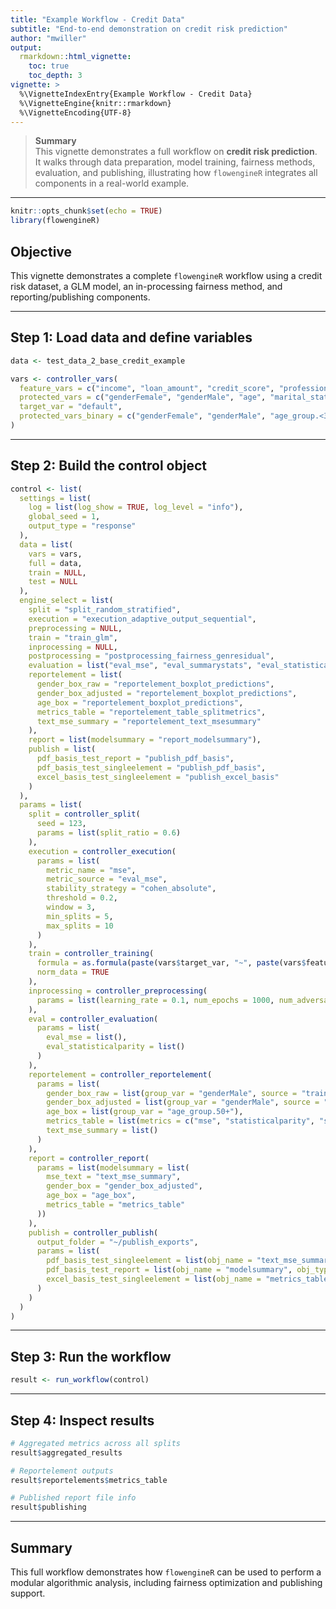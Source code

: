 ```yaml
---
title: "Example Workflow - Credit Data"
subtitle: "End-to-end demonstration on credit risk prediction"
author: "mwiller"
output:
  rmarkdown::html_vignette:
    toc: true
    toc_depth: 3
vignette: >
  %\VignetteIndexEntry{Example Workflow - Credit Data}
  %\VignetteEngine{knitr::rmarkdown}
  %\VignetteEncoding{UTF-8}
---
```


> **Summary**  
> This vignette demonstrates a full workflow on **credit risk prediction**.  
> It walks through data preparation, model training, fairness methods, evaluation, and publishing, illustrating how `flowengineR` integrates all components in a real-world example.

---

```r
knitr::opts_chunk$set(echo = TRUE)
library(flowengineR)
```

## Objective

This vignette demonstrates a complete `flowengineR` workflow using a credit risk dataset, a GLM model, an in-processing fairness method, and reporting/publishing components.

---

## Step 1: Load data and define variables

```r
data <- test_data_2_base_credit_example

vars <- controller_vars(
  feature_vars = c("income", "loan_amount", "credit_score", "professionEmployee", "professionSelfemployed", "professionUnemployed"),
  protected_vars = c("genderFemale", "genderMale", "age", "marital_statusDivorced", "marital_statusMarried", "marital_statusSingle"),
  target_var = "default",
  protected_vars_binary = c("genderFemale", "genderMale", "age_group.<30", "age_group.30-50", "age_group.50+", "marital_statusDivorced", "marital_statusMarried", "marital_statusSingle")
)
```

---

## Step 2: Build the control object

```r
control <- list(
  settings = list(
    log = list(log_show = TRUE, log_level = "info"),
    global_seed = 1,
    output_type = "response"
  ),
  data = list(
    vars = vars,
    full = data,
    train = NULL,
    test = NULL
  ),
  engine_select = list(
    split = "split_random_stratified",
    execution = "execution_adaptive_output_sequential",
    preprocessing = NULL,
    train = "train_glm",
    inprocessing = NULL,
    postprocessing = "postprocessing_fairness_genresidual",
    evaluation = list("eval_mse", "eval_summarystats", "eval_statisticalparity"),
    reportelement = list(
      gender_box_raw = "reportelement_boxplot_predictions",
      gender_box_adjusted = "reportelement_boxplot_predictions",
      age_box = "reportelement_boxplot_predictions",
      metrics_table = "reportelement_table_splitmetrics",
      text_mse_summary = "reportelement_text_msesummary"
    ),
    report = list(modelsummary = "report_modelsummary"),
    publish = list(
      pdf_basis_test_report = "publish_pdf_basis",
      pdf_basis_test_singleelement = "publish_pdf_basis",
      excel_basis_test_singleelement = "publish_excel_basis"
    )
  ),
  params = list(
    split = controller_split(
      seed = 123,
      params = list(split_ratio = 0.6)
    ),
    execution = controller_execution(
      params = list(
        metric_name = "mse",
        metric_source = "eval_mse",
        stability_strategy = "cohen_absolute",
        threshold = 0.2,
        window = 3,
        min_splits = 5,
        max_splits = 10
      )
    ),
    train = controller_training(
      formula = as.formula(paste(vars$target_var, "~", paste(vars$feature_vars, collapse = "+"), "+", paste(vars$protected_vars, collapse = "+"))),
      norm_data = TRUE
    ),
    inprocessing = controller_preprocessing(
      params = list(learning_rate = 0.1, num_epochs = 1000, num_adversary_steps = 10)
    ),
    eval = controller_evaluation(
      params = list(
        eval_mse = list(),
        eval_statisticalparity = list()
      )
    ),
    reportelement = controller_reportelement(
      params = list(
        gender_box_raw = list(group_var = "genderMale", source = "train"),
        gender_box_adjusted = list(group_var = "genderMale", source = "train"),
        age_box = list(group_var = "age_group.50+"),
        metrics_table = list(metrics = c("mse", "statisticalparity", "summarystats")),
        text_mse_summary = list()
      )
    ),
    report = controller_report(
      params = list(modelsummary = list(
        mse_text = "text_mse_summary",
        gender_box = "gender_box_adjusted",
        age_box = "age_box",
        metrics_table = "metrics_table"
      ))
    ),
    publish = controller_publish(
      output_folder = "~/publish_exports",
      params = list(
        pdf_basis_test_singleelement = list(obj_name = "text_mse_summary", obj_type = "reportelement"),
        pdf_basis_test_report = list(obj_name = "modelsummary", obj_type = "report"),
        excel_basis_test_singleelement = list(obj_name = "metrics_table", obj_type = "reportelement")
      )
    )
  )
)
```

---

## Step 3: Run the workflow

```r
result <- run_workflow(control)
```

---

## Step 4: Inspect results

```r
# Aggregated metrics across all splits
result$aggregated_results

# Reportelement outputs
result$reportelements$metrics_table

# Published report file info
result$publishing
```

---

## Summary

This full workflow demonstrates how `flowengineR` can be used to perform a modular algorithmic analysis, including fairness optimization and publishing support.
